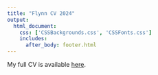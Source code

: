 ```yaml
---
title: "Flynn CV 2024"
output: 
  html_document:
    css: ['CSSBackgrounds.css', 'CSSFonts.css']
    includes:
      after_body: footer.html
---
```

My full CV is available [here](Flynn_Resume_2024_Github.pdf).

